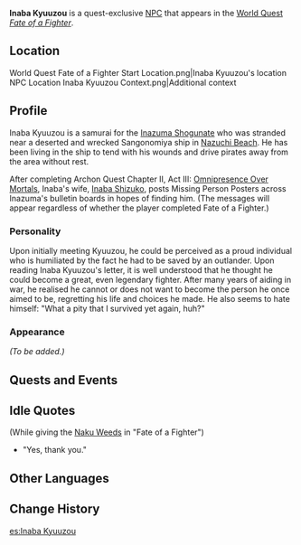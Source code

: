 {{Meta
<!-- REMOVE THIS TEMPLATE AFTER ADDING MISSING INFO -->
|missing_NPC_profile  = yes
}}
{{Character Infobox
|type             = Quest NPC
|type2            = Deceased Characters
|image            = NPC Inaba Kyuuzou.png
|realname         = Inaba Tousaburou Kyuuzou
|region           = Inazuma
|affiliation      = 
|title            = 
|spouse           = Inaba Shizuko
|voiceEN          = 
|voiceCN          = 
|voiceJP          = 
|dialoguereward   = 
}}
'''Inaba Kyuuzou''' is a quest-exclusive [[NPC]] that appears in the [[World Quest]] ''[[Fate of a Fighter]]''.

==Location==
<gallery>
World Quest Fate of a Fighter Start Location.png|Inaba Kyuuzou's location
NPC Location Inaba Kyuuzou Context.png|Additional context
</gallery>

==Profile==
<!--detailed story/lore information goes here-->
Inaba Kyuuzou is a samurai for the [[Inazuma Shogunate]] who was stranded near a deserted and wrecked Sangonomiya ship in [[Nazuchi Beach]].  He has been living in the ship to tend with his wounds and drive pirates away from the area without rest.

After completing Archon Quest Chapter II, Act III: [[Omnipresence Over Mortals]], Inaba's wife, [[Inaba Shizuko]], posts Missing Person Posters across Inazuma's bulletin boards in hopes of finding him. (The messages will appear regardless of whether the player completed Fate of a Fighter.)

===Personality===
Upon initially meeting Kyuuzou, he could be perceived as a proud individual who is humiliated by the fact he had to be saved by an outlander. Upon reading Inaba Kyuuzou's letter, it is well understood that he thought he could become a great, even legendary fighter. After many years of aiding in war, he realised he cannot or does not want to become the person he once aimed to be, regretting his life and choices he made. He also seems to hate himself: "What a pity that I survived yet again, huh?"

===Appearance===
''(To be added.)''

==Quests and Events==
{{Quests and Events}}

==Idle Quotes==
;(While giving the [[Naku Weed]]s in "Fate of a Fighter")
* "Yes, thank you."

==Other Languages==
{{Other Languages
|default_hidden = 1
|en      = Inaba Kyuuzou
|zhs     = 稻叶久藏
|zhs_rm  = Dàoyè Jiǔcáng{{Assumed}}
|zht     = 稻葉久藏
|zht_rm  = Dàoyè Jiǔcáng{{Assumed}}
|ja      = 稲葉久蔵
|ja_rm   = Inaba Kyuuzou
|ko      = 이나바 큐조
|ko_rm   = Inaba Kyujo
|es      = Inaba Kyuuzou
|fr      = Inaba Kyuuzou
|ru      = Инаба Кюдзо
|th      = Inaba Kyuuzou
|vi      = Inaba Kyuuzou
|de      = Inaba Kyuuzou
|id      = Inaba Kyuuzou
|pt      = Inaba Hisakura
|tr      = Inaba Kyuuzou
|it      = Inaba Kyuuzou
}}

==Change History==
{{Change History|2.0}}
<!--
==References==
{{Reflist}}-->

[[es:Inaba Kyuuzou]]